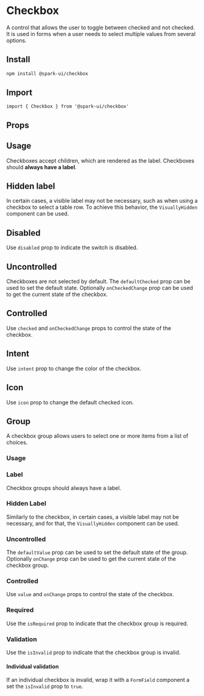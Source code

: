 
<Meta of={CheckboxStories} />

# Checkbox

A control that allows the user to toggle between checked and not checked.
It is used in forms when a user needs to select multiple values from several options.

## Install

```sh
npm install @spark-ui/checkbox
```

## Import

```tsx
import { Checkbox } from '@spark-ui/checkbox'
```

## Props

<ArgTypes of={Checkbox} />

## Usage

Checkboxes accept children, which are rendered as the label. Checkboxes should **always have a label**.

<Canvas of={CheckboxStories.Default} />

## Hidden label

In certain cases, a visible label may not be necessary, such as when using a checkbox to select a table row. To achieve this behavior, the `VisuallyHidden` component can be used.

<Canvas of={CheckboxStories.HiddenLabel} />

## Disabled

Use `disabled` prop to indicate the switch is disabled.

<Canvas of={CheckboxStories.Disabled} />

## Uncontrolled

Checkboxes are not selected by default. The `defaultChecked` prop can be used to set the default state. Optionally `onCheckedChange` prop can be used to get the current state of the checkbox.

<Canvas of={CheckboxStories.UncontrolledState} />

## Controlled

Use `checked` and `onCheckedChange` props to control the state of the checkbox.

<Canvas of={CheckboxStories.ControlledState} />

## Intent

Use `intent` prop to change the color of the checkbox.

<Canvas of={CheckboxStories.Intent} />

## Icon

Use `icon` prop to change the default checked icon.

<Canvas of={CheckboxStories.Icon} />

## Group

A checkbox group allows users to select one or more items from a list of choices.

### Usage

<Canvas of={CheckboxStories.Group} />

### Label

Checkbox groups should always have a label.

<Canvas of={CheckboxStories.GroupLabel} />

### Hidden Label

Similarly to the checkbox, in certain cases, a visible label may not be necessary, and for that, the `VisuallyHidden` component can be used.

<Canvas of={CheckboxStories.GroupHiddenLabel} />

### Uncontrolled

The `defaultValue` prop can be used to set the default state of the group. Optionally `onChange` prop can be used to get the current state of the checkbox group.

<Canvas of={CheckboxStories.GroupControlled} />

### Controlled

Use `value` and `onChange` props to control the state of the checkbox.

<Canvas of={CheckboxStories.GroupControlled} />

### Required

Use the `isRequired` prop to indicate that the checkbox group is required.

<Canvas of={CheckboxStories.GroupRequired} />

### Validation

Use the `isInvalid` prop to indicate that the checkbox group is invalid.

<Canvas of={CheckboxStories.GroupValidation} />

#### Individual validation

If an individual checkbox is invalid, wrap it with a `FormField` component a set the `isInvalid` prop to `true`.

<Canvas of={CheckboxStories.GroupIndividualValidation} />
